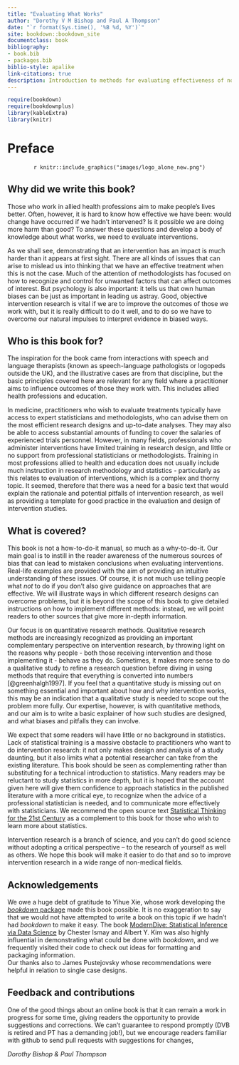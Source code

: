 ```yaml
--- 
title: "Evaluating What Works"
author: "Dorothy V M Bishop and Paul A Thompson"
date: "`r format(Sys.time(), '%B %d, %Y')`"
site: bookdown::bookdown_site
documentclass: book
bibliography:
- book.bib
- packages.bib
biblio-style: apalike
link-citations: true
description: Introduction to methods for evaluating effectiveness of non-medical interventions
---
```


```r
require(bookdown)
require(bookdownplus)
library(kableExtra)
library(knitr)
```

# Preface {-}
<!---- for include_image you need bookdownplus package. This was problematic so I now have the include_graphics version-->
\markboth{Preface}{} <!---- from stack overflow - attempt to fix problem with bookdown missing chapter headings, not sure if it works -->
\vspace{0.1in}
<!---- Useful information on bibtext formatting from Zotero is here: https://retorque.re/zotero-better-bibtex/citing/ -->
<center>
`r knitr::include_graphics("images/logo_alone_new.png")`
</center>

\vspace{0.1in}


## Why did we write this book? {-}

Those who work in allied health professions aim to make people's lives better. Often, however, it is hard to know how effective we have been: would change have occurred if we hadn't intervened? Is it possible we are doing more harm than good? To answer these questions and develop a body of knowledge about what works, we need to evaluate interventions.  

As we shall see, demonstrating that an intervention has an impact is much harder than it appears at first sight. There are all kinds of issues that can arise to mislead us into thinking that we have an effective treatment when this is not the case. Much of the attention of methodologists has focused on how to recognize and control for unwanted factors that can affect outcomes of interest. But psychology is also important: it tells us that own human biases can be just as important in leading us astray. Good, objective intervention research is vital if we are to improve the outcomes of those we work with, but it is really difficult to do it well, and to do so we have to overcome our natural impulses to interpret evidence in biased ways.

## Who is this book for? {-}

The inspiration for the book came from interactions with speech and language therapists (known as speech-language pathologists or logopeds outside the UK), and the illustrative cases are from that discipline, but the basic principles covered here are relevant for any field where a practitioner aims to influence outcomes of those they work with. This includes allied health professions and education.  

In medicine, practitioners who wish to evaluate treatments typically have access to expert statisticians and methodologists, who can advise them on the most efficient research designs and up-to-date analyses. They may also be able to access substantial amounts of funding to cover the salaries of experienced trials personnel. However, in many fields, professionals who administer interventions have limited training in research design, and little or no support from professional statisticians or methodologists. Training in most professions allied to health and education does not usually include much instruction in research methodology and statistics - particularly as this relates to evaluation of interventions, which is a complex and thorny topic. It seemed, therefore that there was a need for a basic text that would explain the rationale and potential pitfalls of intervention research, as well as providing a template for good practice in the evaluation and design of intervention studies. 

## What is covered? {-}

This book is not a how-to-do-it manual, so much as a why-to-do-it. Our main goal is to instill in the reader awareness of the numerous sources of bias that can lead to mistaken conclusions when evaluating interventions. Real-life examples are provided with the aim of providing an intuitive understanding of these issues. Of course, it is not much use telling people what _not_ to do if you don't also give guidance on approaches that are effective. We will illustrate ways in which different research designs can overcome problems, but it is beyond the scope of this book to give detailed instructions on how to implement different methods: instead, we will point readers to other sources that give more in-depth information. 

Our focus is on quantitative research methods. Qualitative research methods are increasingly recognized as providing an important complementary perspective on intervention research, by throwing light on the reasons why people - both those receiving intervention and those implementing it - behave as they do. Sometimes, it makes more sense to do a qualitative study to refine a research question before diving in using methods that require that everything is converted into numbers [@greenhalgh1997]. If you feel that a quantitative study is missing out on something essential and important about how and why intervention works, this may be an indication that a qualitative study is needed to scope out the problem more fully. Our expertise, however, is with quantitative methods, and our aim is to write a basic explainer of how such studies are designed, and what biases and pitfalls they can involve. 

We expect that some readers will have little or no background in statistics. Lack of statistical training is a massive obstacle to practitioners who want to do intervention research: it not only makes design and analysis of a study daunting, but it also limits what a potential researcher can take from the existing literature. This book should be seen as complementing rather than substituting for a technical introduction to statistics. Many readers may be reluctant to study statistics in more depth, but it is hoped that the account given here will give them confidence to approach statistics in the published literature with a more critical eye, to recognize when the advice of a professional statistician is needed, and to communicate more effectively with statisticians. We recommend the open source text [Statistical Thinking for the 21st Century](https://github.com/statsthinking21/statsthinking21) as a complement to this book for those who wish to learn more about statistics.  

Intervention research is a branch of science, and you can't do good science without adopting a critical perspective – to the research of yourself as well as others. We hope this book will make it easier to do that and so to improve intervention research in a wide range of non-medical fields. 

## Acknowledgements {-}
We owe a huge debt of gratitude to Yihue Xie, whose work developing the [_bookdown_ package](https://bookdown.org/) made this book possible. It is no exaggeration to say that we would not have attempted to write a book on this topic if we hadn't had _bookdown_ to make it easy. The book [ModernDive: Statistical Inference via Data Science](https://moderndive.com/) by Chester Ismay and Albert Y. Kim was also highly influential in demonstrating what could be done with _bookdown_, and we frequently visited their code to check out ideas for formatting and packaging information.  
Our thanks also to James Pustejovsky whose recommendations were helpful in relation to single case designs. 

## Feedback and contributions {-}
One of the good things about an online book is that it can remain a work in progress for some time, giving readers the opportunity to provide suggestions and corrections. We can't guarantee to respond promptly (DVB is retired and PT has a demanding job!), but we encourage readers familiar with github to send pull requests with suggestions for changes, 




_Dorothy Bishop \& Paul Thompson_
